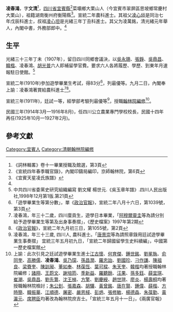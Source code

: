 '''凌春鴻'''{{BD|？年||？年||catIdx=L凌}}，字'''文清'''<ref>《詞林輯畧》卷十一畢業授職及館選，第3頁</ref>，[[四川省|四川省]][[宜賓縣|宜賓縣]]<ref>《宣統四年春季職官錄》，內閣印鑄局編印，京師翰林院，第6頁</ref>菜壩鄉大栗山人（今宜賓市翠屏區思坡鄉常慶村大栗山），祖籍湖南衡州府衡陽縣<ref name="#1">《宜賓天星凌氏族譜》</ref>。宣統二年農科進士。其祖父[[凌心垣|凌心垣]]是同治七年戊辰科進士，叔祖[[凌心坦|凌心坦]]是光緒三年丁丑科進士。其父为凌萬銘，清光緒元年舉人，內閣中書，外務部郎中。<ref name="#1"/>

== 生平 ==
光緒三十三年丁未（1907年），留日四川同鄉會議決，以[[吳永珊|吳永珊]]、[[張錚|張錚]]、[[吳鼎昌|吳鼎昌]]、[[韓楷|韓楷]]、凌春鴻、[[胡光普|胡光普]]六人即補留學官費。要求六人各將履歷、學歷、到東年月速報駐日使館。<ref>中共四川省委黨史研究組織編寫 劉文耀 楊世元.《吳玉章年譜》.四川人民出版社,1998年12月第1版.第21頁</ref>

宣統二年(1910年)參加遊學畢業生考試，得83分<ref>「遊學畢業生等第分數」，單《[[政治官報|政治官報]]》，宣統二年八月十六日，第1039號，第3頁</ref>，列最優等。九月二日，內閣奉上諭：凌春鴻著賞給農科進士<ref>凌春鴻，年三十二歲，四川廩貢生，遊學日本畢業，「[[阿穆爾靈圭|阿穆爾靈圭]]等為請分別給予遊學畢業生等第及出身事奏摺」，《歷史檔案》1997年第2期</ref><ref>《[[政治官報|政治官報]]》，宣統二年九月初三日，第1055號，第2頁</ref>。

宣統三年(1911年)，廷試一等，經學部考驗列最優等<ref>凌春鴻，年三十三歲, 四川人, 農科進士。「[[唐景崇|唐景崇]]等為請照章錄用廷試遊學畢業生事奏摺」 宜統三年五月初九日，「宣統二年歸國留學生史料續編」，中國第一歷史檔案館</ref>，授職[[翰林院編修|翰林院編修]]<ref>上諭：此次引見之廷試遊學畢業生進士[[江古懷|江古懷]]、[[何育傑|何育傑]]、[[鍾世銘|鍾世銘]]、[[劉冕執|劉冕執]]、[[俞同奎|俞同奎]]、[[高勝儒|高勝儒]]、'''凌春鴻'''、[[吳乃琛|吳乃琛]]、[[孫昌潤|孫昌潤]]、[[羅忠詒|羅忠詒]]、[[劉國珍|劉國珍]]、[[刁作謙|刁作謙]]、[[陳祖良|陳祖良]]、[[梁賚奎|梁賚奎]]、[[陳訓昶|陳訓昶]]、[[董如奉|董如奉]]、[[林葆恆|林葆恆]]、[[葉可樑|葉可樑]]、[[朱天奎|朱天奎]]、[[韓楷|韓楷]]均著授職翰林院編修；[[諸翔|諸翔]]、[[王蔚文|王蔚文]]、[[謝培筠|謝培筠]]、[[季新益|季新益]]、[[羅聽餘|羅聽餘]]、[[汪果|汪果]]、[[孫多鈺|孫多鈺]]、[[薛宜琪|薛宜琪]]、[[崔潮|崔潮]]、[[吳鼎昌|吳鼎昌]]、[[劉先䳲|劉先䳲]]、[[沈王楨|沈王楨]]、[[方擎|方擎]]、[[劉慶綬|劉慶綬]]、[[趙世瑄|趙世瑄]]、[[廖炎|廖炎]]、[[楊壽桐|楊壽桐]]均著授職翰林院檢討；[[朱公釗|朱公釗]]、[[張嘉森|張嘉森]]、[[胡驤|胡驤]]、[[黃曾銘|黃曾銘]]、[[唐在賢|唐在賢]]、[[鍾偉|鍾偉]]、[[薛楷|薛楷]]、[[方時簡|方時簡]]、[[韓振華|韓振華]]、[[江順德|江順德]]、[[屠密|屠密]]、[[嚴恩棫|嚴恩棫]]、[[彭炳|彭炳]]、[[張修敏|張修敏]]、[[楊德森|楊德森]]、[[朱葆勤|朱葆勤]]、[[黃瀛元|黃瀛元]]、[[席聘臣|席聘臣]]均著改為翰林院庶吉士。「宣統三年五月十一日」，《兩廣官報》</ref>。

民國三年(1914年3月—1916年8月)，任四川公立農業專門學校校長，民國十四年再任(1925年10月—1927年2月)。

==參考文獻==
{{Reflist|1}}

{{宣統二年游學畢業進士}}

{{Authority control}}

{{DEFAULTSORT:L凌}}
[[Category:宜賓人|Category:宜賓人]]
[[Category:清朝翰林院編修|Category:清朝翰林院編修]]